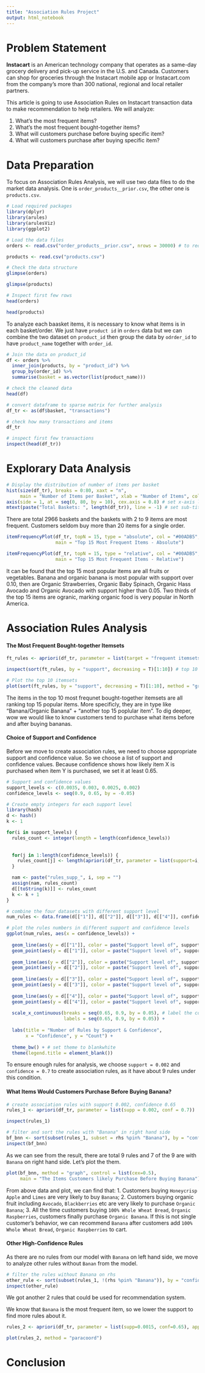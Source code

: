 ```yaml
---
title: "Association Rules Project"
output: html_notebook
---
```


# Problem Statement
**Instacart** is an American technology company that operates as a same-day grocery delivery and pick-up service in the U.S. and Canada. Customers can shop for groceries through the Instacart mobile app or Instacart.com from the company's more than 300 national, regional and local retailer partners.

This article is going to use Association Rules on Instacart transaction data to make recommendation to help retailers. We will analyze:

1. What's the most frequent items?
2. What's the most frequent bought-together items?
3. What will customers purchase before buying specific item?
4. What will customers purchase after buying specific item?

# Data Preparation
To focus on Association Rules Analysis, we will use two data files to do the market data analysis. One is `order_products__prior.csv`, the other one is `products.csv`.

```r
# Load required packages
library(dplyr)
library(arules)
library(arulesViz)
library(ggplot2)
```

```r
# Load the data files
orders <- read.csv("order_products__prior.csv", nrows = 30000) # to reduce computability, we just load the first 30000 rows.

products <- read.csv("products.csv")
```

```r
# Check the data structure
glimpse(orders)

glimpse(products)
```

```r
# Inspect first few rows
head(orders)

head(products)
```

To analyze each baasket items, it is necessary to know what items is in each basket/order. We just have `product id` in `orders` data but we can combine the two dataset on `product_id` then group the data by `odrder_id` to have `product_name` together with `order_id`.

```r
# Join the data on product_id
df <- orders %>%
  inner_join(products, by = "product_id") %>%
  group_by(order_id) %>%
  summarise(basket = as.vector(list(product_name)))
```


```r
# check the cleaned data
head(df)
```

```r
# convert dataframe to sparse matrix for further analysis
df_tr <- as(df$basket, "transactions")
```

```r
# check how many transactions and items
df_tr
```

```r
# inspect first few transactions
inspect(head(df_tr))
```


# Explorary Data Analysis
```r
# Display the distribution of number of items per basket
hist(size(df_tr), breaks = 0:80, xaxt = "n",
     main = "Number of Items per Basket", xlab = "Number of Items", col = "#00ADB5")
axis(side = 1, at = seq(0, 80, by = 10), cex.axis = 0.8) # set x-axis label
mtext(paste("Total Baskets: ", length(df_tr)), line = -1) # set sub-title
```

There are total 2966 baskets and the baskets with 2 to 9 items are most frequent. Customers seldom buy more than 20 items for a single order.

```r
itemFrequencyPlot(df_tr, topN = 15, type = "absolute", col = "#00ADB5",
                  main = "Top 15 Most Frequent Items - Absolute")
```

```r
itemFrequencyPlot(df_tr, topN = 15, type = "relative", col = "#00ADB5",
                  main = "Top 15 Most Frequent Items - Relative")
```

It can be found that the top 15 most popular items are all fruits or vegetables. Banana and organic banana is most popular with support over 0.10, then are Organic Strawberries, Organic Baby Spinach, Organic Hass Avocado and Organic Avocado with support higher than 0.05. Two thirds of the top 15 items are ogranic, marking organic food is very popular in North America.

# Association Rules Analysis
#### The Most Frequent Bought-together Itemsets
```r
ft_rules <- apriori(df_tr, parameter = list(target = "frequent itemsets", supp = 0.002, minlen = 2))

inspect(sort(ft_rules, by = "support", decreasing = T)[1:10]) # top 10 itemsets
```

```r
# Plot the top 10 itemsets
plot(sort(ft_rules, by = "support", decreasing = T)[1:10], method = "graph", control = list(cex=0.6), main = "Top 10 Most Frequent Bought-Together Itemsets")
```

The items in the top 10 most frequnet bought-together itemsets are all ranking top 15 popular items. More specificly, they are in type like "Banana/Organic Banana" + "another top 15 poplular item". To dig deeper, wow we would like to know customers tend to purchase what items before and after buying bananas.

#### Choice of Support and Confidence
Before we move to create association rules, we need to choose appropriate support and confidence value. So we choose a list of support and confidence values. Because confidence shows how likely item X is purchased when item Y is purchased, we set it at least 0.65.
```r
# Support and confidence values
support_levels <- c(0.0035, 0.003, 0.0025, 0.002)
confidence_levels <- seq(0.9, 0.65, by = -0.05)

# Create empty integers for each support level
library(hash)
d <- hash()
k <- 1

for(i in support_levels) {
  rules_count <- integer(length = length(confidence_levels))
  
  
  for(j in 1:length(confidence_levels)) {
    rules_count[j] <- length(apriori(df_tr, parameter = list(support=i, confidence=confidence_levels[j], target = "rules", minlen = 2)))
  }

  nam <- paste("rules_supp_", i, sep = "")
  assign(nam, rules_count)
  d[[toString(k)]] <- rules_count
  k <- k + 1
}

```

```r
# combine the four datasets with different support level
num_rules <- data.frame(d[["1"]], d[["2"]], d[["3"]], d[["4"]], confidence_levels)

# plot the rules numbers in different support and confidence levels
ggplot(num_rules, aes(x = confidence_levels)) +
    
  geom_line(aes(y = d[["1"]], color = paste("Support level of", support_levels[1]))) +
  geom_point(aes(y = d[["1"]], color = paste("Support level of", support_levels[1]))) +
  
  geom_line(aes(y = d[["2"]], color = paste("Support level of", support_levels[2]))) +
  geom_point(aes(y = d[["2"]], color = paste("Support level of", support_levels[2]))) +
  
  geom_line(aes(y = d[["3"]], color = paste("Support level of", support_levels[3]))) +
  geom_point(aes(y = d[["3"]], color = paste("Support level of", support_levels[3]))) +
  
  geom_line(aes(y = d[["4"]], color = paste("Support level of", support_levels[4]))) +
  geom_point(aes(y = d[["4"]], color = paste("Support level of", support_levels[4]))) +
  
  scale_x_continuous(breaks = seq(0.65, 0.9, by = 0.05), # label the confidence values
                     labels = seq(0.65, 0.9, by = 0.05)) +
  
  labs(title = "Number of Rules by Support & Confidence",
       x = "Confidence", y = "Count") +
  
  theme_bw() + # set theme to blankwhite
  theme(legend.title = element_blank())
```

To ensure enough rules for analysis, we choose `support = 0.002` and `confidence = 0.7` to create association rules, as it have about 9 rules under this condition.

#### What Items Would Customers Purchase Before Buying Banana?

```r
# create association rules with support 0.002, confidence 0.65
rules_1 <- apriori(df_tr, parameter = list(supp = 0.002, conf = 0.7))
```

```r
inspect(rules_1)
```

```r
# filter and sort the rules with "Banana" in right hand side
bf_bnn <- sort(subset(rules_1, subset = rhs %pin% "Banana"), by = "confidence", decreasing = T)
inspect(bf_bnn)
```

As we can see from the result, there are total 9 rules and 7 of the 9 are with `Banana` on right hand side. Let's plot the them.

```r
plot(bf_bnn, method = "graph", control = list(cex=0.5), 
     main = "The Items Customers likely Purchase Before Buying Banana")
```

From above data and plot, we can find that:
1. Customers buying `Honeycrisp Apple` and `Limes` are very likely to buy `Banana`;
2. Customers buying organic fruit including `Avocado`, `Blackberries` etc are very likely to purchase `Organic Banana`;
3. All the time customers buying `100% Whole Wheat Bread`, `Organic Raspberries`, customers finally purchase `Organic Banana`. If this is not single customer's behavior, we can recommend `Banana` after customers add `100% Whole Wheat Bread`, `Organic Raspberries` to cart.

#### Other High-Confidence Rules
As there are no rules from our model with `Banana` on left hand side, we move to analyze other rules without `Banan` from the model.

```r
# filter the rules without Banana on rhs
other_rule <- sort(subset(rules_1, !(rhs %pin% "Banana")), by = "confidence", decreasing = T)
inspect(other_rule)
```

We got another 2 rules that could be used for recommendation system.

We know that `Banana` is the most frequent item, so we lower the support to find more rules about it.

```r
rules_2 <- apriori(df_tr, parameter = list(supp=0.0015, conf=0.65), appearance = list(default = "lhs", rhs = "Banana"))
```

```r
plot(rules_2, method = "paracoord")
```

# Conclusion
